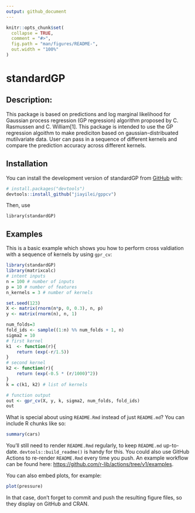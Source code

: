 ```yaml
---
output: github_document
---
```


<!-- README.md is generated from README.Rmd. Please edit that file -->

```r
knitr::opts_chunk$set(
  collapse = TRUE,
  comment = "#>",
  fig.path = "man/figures/README-",
  out.width = "100%"
)
```

# standardGP

<!-- badges: start -->
<!-- badges: end -->

## Description:

This package is based on predictions and log marginal likelihood for Gaussian process regression (GP regression) algorithm proposed by C. Rasmussen and C. William[1]. This package is intended to use the GP regression algoithm to make prediciton based on gaussian-distribuated mutilvariate data. User can pass in a sequence of different kernels and compare the prediction accuracy across different kernels. 

## Installation

You can install the development version of standardGP from [GitHub](https://github.com/jiayilei/gppcv) with:

``` r
# install.packages("devtools")
devtools::install_github("jiayilei/gppcv")
```

Then, use 

```
library(standardGP)
``` 

## Examples

This is a basic example which shows you how to perform cross valdiation with a sequence of kernels by using ```gpr_cv```:

```r
library(standardGP)
library(matrixcalc)
# intent inputs
n = 100 # number of inputs
p = 10 # number of features
n_kernels = 3 # number of kernels

set.seed(123)
X <- matrix(rnorm(n*p, 0, 0.3), n, p)
y <- matrix(rnorm(n), n, 1)

num_folds=3
fold_ids <- sample((1:n) %% num_folds + 1, n)
sigma2 = 10
# first kernel
k1  <- function(r){
    return (exp(-r/1.5))
}
# second kernel
k2 <- function(r){
    return (exp(-0.5 * (r/1000)^2))
}
k = c(k1, k2) # list of kernels

# function output
out <- gpr_cv(X, y, k, sigma2, num_folds, fold_ids)
out
```

What is special about using `README.Rmd` instead of just `README.md`? You can include R chunks like so:

```r
summary(cars)
```

You'll still need to render `README.Rmd` regularly, to keep `README.md` up-to-date. `devtools::build_readme()` is handy for this. You could also use GitHub Actions to re-render `README.Rmd` every time you push. An example workflow can be found here: <https://github.com/r-lib/actions/tree/v1/examples>.

You can also embed plots, for example:

```r
plot(pressure)
```

In that case, don't forget to commit and push the resulting figure files, so they display on GitHub and CRAN.
